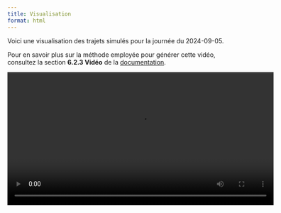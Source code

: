 ```yaml
---
title: Visualisation
format: html
---
```


Voici une visualisation des trajets simulés pour la journée du 2024-09-05.  

Pour en savoir plus sur la méthode employée pour générer cette vidéo, consultez la section **6.2.3 Vidéo** de la [documentation](docu.qmd#video).

<div style="text-align: center;">
  <video width="600" controls>
    <source src="projet3_files/simulation_trajets.mp4" type="video/mp4">
    Your browser does not support the video tag.
  </video>
</div>
